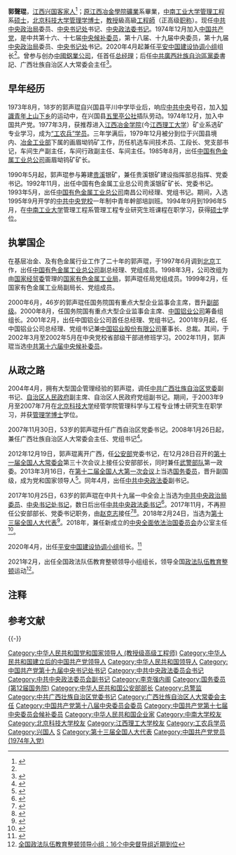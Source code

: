 {{Infobox officeholder
| 图像 = Guo Shengkun 2015.jpg
| 图像说明 = 2015年的郭声琨
| 后缀尊称 = [[总警监|总警监]]
| 职务1 = {{CPC}}[[中共中央政法委员会|中央政法委员会]][[中共中央政法委員會書記|书记]]
| 副职1 = [[赵克志|赵克志]]
| 总书记1 = [[习近平|习近平]]
| 秘书长1 = [[陈一新_(官员)|陈一新]]
| 就任日期1 = 2017年10月31日
| 卸任日期1 = 
| 前任1 = [[孟建柱|孟建柱]]
| 继任1 = 
| 职务2 = [[File:Danghui.svg|21px]] [[平安中国建设协调小组|平安中国建设协调小组]]组长
| 就任日期2 = 2020年4月21日
| 卸任日期2 = 
| 前任2 = 
| 继任2 = 
| 职务3 = {{PRC}}[[中华人民共和国国务委员|国务委员]]
| 总理3 = [[李克强|李克强]]
| 同时在任者3 = [[杨晶|杨晶]]、[[常万全|常万全]]、[[杨洁篪|杨洁篪]]、[[王勇_(1955年12月)|王勇]]
| 就任日期3 = 2013年3月16日
| 卸任日期3 = 2018年3月19日
| 前任3 = 
| 继任3 = 
| 职务9 = {{CPC/logo}}[[中央全面依法治国委员会办公室|中央全面依法治国委员会办公室]]主任
| 就任日期9 = 2018年9月9日
| 职务4 = {{PRC}}[[中华人民共和国公安部|公安部]]部长
| 总理4 = [[温家宝|温家宝]]{{to}}[[李克强|李克强]]
| 就任日期4 = 2012年12月29日
| 卸任日期4 = 2017年11月4日
| 前任4 = [[孟建柱|孟建柱]]
| 继任4 = [[赵克志|赵克志]]
| 职务5 = {{PRC}}[[广西壮族自治区人民代表大会常务委员会|广西壮族自治区人民代表大会常务委员会]]主任
| 就任日期5 = 2008年1月
| 卸任日期5 = 2013年1月
| 前任5 = [[刘奇葆|刘奇葆]]
| 继任5 = [[彭清华|彭清华]]
| 职务6 = {{CPC/logo}}[[中国共产党广西壮族自治区委员会|中国共产党广西壮族自治区委员会]]书记
| 就任日期6 = 2007年11月
| 卸任日期6 = 2012年12月
| 前任6 = 刘奇葆
| 继任6 = 彭清华
| 职务7 = 
| 就任日期7 = 
| 卸任日期7 = 
| 前任7 = 
| 继任7 = 
| 职务8 = 
| 就任日期8 = 
| 卸任日期8 = 
| 前任8 = 
| 继任8 = 
| 姓名 = 郭声琨
| 原名 = 
| 出生日期 = {{birth date and age|1954|10|16}}
| 出生地点 = {{PRC}}[[江西省|江西省]][[兴国县|兴国县]]
| 逝世日期 = <!-- {{death date and age|}}（死亡在前，出生在后）{{death year and age| }} -->
| 逝世地点 = 
| 政党 = {{CPC}}
| 职业 = 官员、工程师
| 父母 = 
| 配偶 = <!--{{marriage|姓名|}} -->
| 子女 = 
| 亲属 = 
| 信仰 = 
| 母校 = [[北京科技大学|北京科技大学]]<br>[[中南工业大学|中南工业大学]]<br>[[江西理工大学|江西冶金学院]]
| 网站 = [http://news.xinhuanet.com/2013lh/2013-03/16/c_115051103.htm 郭声琨简历]
| 签名 = 
| 脚注 = 
}}
{{Infobox Political EPW
|past =
*<span style="color: blue;">国有重点大型企业监事会主席<br />(2000年6月－2001年12月)</span>
*<span style="color: blue;">中国铝业公司总经理<br />(2001年2月－2004年4月)</span>
*<span style="color: blue;">中国铝业股份有限公司董事长、总裁<br />(2001年9月－2004年4月)</span>
*<span style="color: blue;">中共候补中央委员<br />(2002年11月－2012年11月)</span>
*<span style="color: blue;">中共广西壮族自治区党委副书记<br />(2004年4月－2007年11月)</span>
*<span style="color: blue;">中共广西壮族自治区党委书记<br />(2007年11月－2012年12月)</span>
*<span style="color: blue;">广西壮族自治区人大常委会主任<br />(2008年1月－2013年1月)</span>
*<span style="color: blue;">中共中央委员<br />(2002年11月—)</span>
*<span style="color: blue;">中华人民共和国公安部部长、党委书记<br />(2012年12月－2017年11月)</span>
*<span style="color: blue;">中国人民武装警察部队第一政委<br />(2012年12月—2017年10月)</span>
*<span style="color: blue;">中华人民共和国国务委员<br />(2013年3月—2018年3月)</span>
*<span style="color: blue;">中共中央政法委副书记<br />(2013年4月—)</span>
*<span style="color: blue;">中共中央政治局委员<br />(2017年10月—)</span>
*<span style="color: blue;">中共中央政法委书记<br />(2017年10月—)</span>
*<span style="color: blue;">平安中国建设协调小组组长<br />(2020年4月—)</span>
|work=
}}
'''郭聲琨'''{{BD|1954年|10月16日|||catIdx=G郭}}，[[江西省|江西]][[兴国县|兴国]][[客家民系|客家人]]<ref>{{cite web |url=http://www.chinanews.com/tw/2010/07-05/2380015.shtml |title=郭声琨彰化用客家话与农民拉家常 吃到幼时小吃 |accessdate=2017-09-30 |date=2010-07-05 |website=中新网 |archive-date=2017-09-30 |archive-url=https://web.archive.org/web/20170930175336/http://www.chinanews.com/tw/2010/07-05/2380015.shtml |dead-url=no }}</ref>；[[江西理工大学|原江西冶金學院]][[采矿业|礦業]]系畢業，[[中南工业大学|中南工业大学]][[管理工程|管理工程]]系[[硕士|硕士]]，[[北京科技大学|北京科技大学]][[管理学|管理学]][[博士|博士]]，[[教授|教授]]級高級[[工程師|工程師]]（正高级[[职称|职称]]）。现任[[中国共产党中央政治局|中共中央政治局]]委员、[[中国共产党中央书记处|中央书记处]]书记、[[中共中央政法委員會書記|中央政法委书记]]。1974年12月加入[[中国共产党|中国共产党]]，是中共第十六、十七届[[中国共产党中央委员会候补委员|中央候补委员]]，第十八届、十九届中央委员，第十九届[[中国共产党中央政治局|中央政治局]]委员、[[中国共产党中央书记处|中央书记处]]书记。2020年4月起兼任[[平安中国建设协调小组|平安中国建设协调小组]]组长<ref name="平安中国"/>。曾参与创办[[中國鋁業|中國鋁業公司]]，任首任[[总经理|总经理]]；后任[[中国共产党广西壮族自治区委员会|中共廣西壯族自治區黨委]]書記、广西壮族自治区人大常委会主任<ref>{{cite news |url = http://www.nownews.com/2012/04/28/91-2808986.htm |title =深化桂台經貿合作　郭聲琨、馬飆南寧會見王志剛 |date = 2012-04-28 |website =[[今日新聞網|今日新聞網]] |accessdate =2012-06-16}}</ref>。

==早年经历==
1973年8月，18岁的郭声琨自兴国县平川中学毕业后，响应[[中国共产党中央委员会|中共中央]]号召，加入[[知识青年|知識青年]][[上山下乡运动|上山下乡]]的运动中，在兴国县[[五里亭街道|五里亭公社]]插队劳动。1974年12月，加入中国共产党。1977年3月，获推荐进入[[江西理工大学|江西冶金学院]](今[[江西理工大学|江西理工大学]]）矿业系选矿专业学习，成为[[工农兵|“工农兵”学员]]。三年学满后，1979年12月被分到位于兴国县境内、[[中华人民共和国冶金工业部|冶金工业部]]下属的画眉坳钨矿工作，历任机选车间技术员、工段长、党支部书记，车间生产副主任，车间行政副主任、车间主任。1985年8月，出任[[中国有色金属工业总公司|中国有色金属工业总公司]]画眉坳钨矿矿长。

1990年5月起，郭声琨参与筹建[[贵溪市|贵溪]]银矿{{NoteTag|贵溪冷水坑银矿位于江西省鹰潭市[[贵溪市|贵溪县]][[冷水镇_(贵溪市)|冷水镇]]银炉岭，矿区南北长7km，东西宽5km，面积35km<sup>2</sup>，该矿区的发现与勘探经历了从“脉带型”铅锌矿、斑岩型铅锌矿、斑岩型银矿、层控叠生型银矿和金矿等几个相互交织的阶段。经过20多年的工作，终于探明了该大型银矿。1990年兴建了冷水坑矿区的第一座矿山——银路岭银矿，1992年正式投产，日处理矿石500t,年产白银22.96t,价值上亿元。保有银储量3336t，含银品位为146.21g/t。}}，兼任贵溪银矿建设指挥部总指挥、党委书记。1992年11月，出任中国有色金属工业总公司贵溪银矿矿长、党委书记。1993年5月，出任[[中国有色金属工业总公司|中国有色金属工业总公司]]南昌公司经理、党组书记。期间，入选1995年9月开学的[[中共中央党校|中共中央党校]]一年制中青年幹部培訓班。1994年9月到1996年5月，在[[中南工业大学|中南工业大学]]管理工程系管理工程专业研究生班课程在职学习，获得[[硕士|硕士]]学位。

==执掌国企==
在基层冶金、及有色金属行业工作了二十年的郭声琨，于1997年6月调到[[北京市|北京]]工作，出任[[中国有色金属工业总公司|中国有色金属工业总公司]]副总经理、党组成员。1998年3月，公司改组为由[[中华人民共和国国家经济贸易委员会|国家经贸委]]管理的[[国家有色金属工业局|国家有色金属工业局]]，郭声琨任局党组成员。1999年2月，任国家有色金属工业局副局长、党组成员。

2000年6月，46岁的郭声琨任国务院国有重点大型企业监事会主席，晋升[[副部级|副部级]]。2000年8月，任国务院国有重点大型企业监事会主席、[[中國鋁業|中国铝业公司]]筹备组组长。2001年2月，出任中国铝业公司首任总经理、党组书记。2001年9月起，任中国铝业公司总经理、党组书记兼[[中國鋁業|中国铝业股份有限公司]]董事长、总裁。其间，于2002年3月至2002年5月在中央党校省部级干部进修班学习。2002年11月，郭声琨当选[[中国共产党第十六届中央委员会|中共第十六届]][[中国共产党第十六届中央委员会候补委员列表|中央候补委员]]。

==从政之路==
2004年4月，拥有大型国企管理经验的郭声琨，调任[[中国共产党广西壮族自治区委员会|中共广西壮族自治区党委]]副书记、[[广西壮族自治区人民政府|自治区人民政府]]副主席、自治区人民政府党组副书记。期间，于2003年9月至2007年7月在[[北京科技大学|北京科技大学]]经管学院管理科学与工程专业博士研究生在职学习，并获[[管理学|管理学]][[博士|博士]]学位。

2007年11月30日，53岁的郭声琨升任广西自治区党委书记。2008年1月26日起，兼任广西壮族自治区人大常委会主任、党组书记<ref>{{Cite web|url=http://politics.people.com.cn/GB/41223/6826193.html|title=郭声琨当选广西人大常委会主任 马飚当选广西主席|accessdate=2017-09-30|author=|date=2008-01-26|work=|publisher=人民网|archive-date=2017-09-30|archive-url=https://web.archive.org/web/20170930175358/http://politics.people.com.cn/GB/41223/6826193.html|dead-url=no}}</ref>。

2012年12月19日，郭声琨离开广西，任[[中华人民共和国公安部|公安部]]党委书记，在12月28日召开的[[第十一届全国人民代表大会常务委员会|第十一届全国人大常委会]]第三十次会议上接任公安部部长，同时兼任[[中国人民武装警察部队|武警部队]]第一政委。2013年3月16日，在[[第十二届全国人民代表大会|第十二届全国人大第一次会议]]上当选[[国务委员|国务委员]]，晋升副国级，成为党和国家领导人<ref>{{Cite web|url=http://news.xinhuanet.com/2013lh/2013-03/16/c_124466958.htm|title=杨晶、常万全、杨洁篪、郭声琨、王勇为国务委员|accessdate=2017-09-30|author=|date=2013-03-16|work=|publisher=新华网|archive-date=2017-06-08|archive-url=https://web.archive.org/web/20170608014850/http://news.xinhuanet.com/2013lh/2013-03/16/c_124466958.htm|dead-url=no}}</ref>。同年4月，出任[[中共中央政法委员会|中共中央政法委]]副书记。

2017年10月25日，63岁的郭声琨在中共十九届一中全会上当选为[[中共中央政治局委员|中共中央政治局委员]]、[[中国共产党中央书记处|中央书记处书记]]，数日后出任[[中共中央政法委员会|中共中央政法委]][[中共中央政法委員會書記|书记]]<ref>{{Cite web|url=http://news.xinhuanet.com/2017-10/31/c_1121885950.htm|title=中央政法委书记郭声琨：以习近平新时代中国特色社会主义思想为指导 奋力开创新时代政法事业新局面|accessdate=2017-10-31|author=|date=2017-10-31|work=|publisher=新华网|archive-date=2017-11-07|archive-url=https://web.archive.org/web/20171107015135/http://news.xinhuanet.com/2017-10/31/c_1121885950.htm|dead-url=no}}</ref>。2017年11月，不再担任公安部部长、党委书记职务，由[[赵克志|赵克志]]接任<ref>{{Cite web|url=http://www.thepaper.cn/newsDetail_forward_1850179|title=全国人大常委会决定任命赵克志为公安部部长|accessdate=2017-11-04|author=|date=2017-11-04|work=|publisher=澎湃新闻|archive-url=https://web.archive.org/web/20190502165101/http://www.thepaper.cn/newsDetail_forward_1850179|archive-date=2019-05-02|dead-url=yes}}</ref><ref>{{Cite web|url=http://news.163.com/17/1101/08/D254CQ5F0001899O.html|title=赵克志已出任公安部党委书记|accessdate=2017-11-04|author=|date=2017-11-01|work=|publisher=网易|archive-date=2017-11-03|archive-url=https://web.archive.org/web/20171103205758/http://news.163.com/17/1101/08/D254CQ5F0001899O.html|dead-url=no}}</ref>。2018年2月24日，当选为[[第十三届全国人大代表|第十三届全国人大代表]]<ref>{{Cite web|title=（受权发布）中华人民共和国第十三届全国人民代表大会代表名单-中新网|url=http://www.chinanews.com/gn/2018/02-25/8453959.shtml|accessdate=2021-02-13|work=中新网|archive-date=2018-02-27|archive-url=https://web.archive.org/web/20180227031724/http://www.chinanews.com/gn/2018/02-25/8453959.shtml|dead-url=no}}</ref>。2018年，兼任新成立的[[中央全面依法治国委员会|中央全面依法治国委员会]]办公室主任<ref>{{cite web |title=中央全面依法治国委员会办公室组成人员公开 郭声琨任主任 |url=https://news.sina.com.cn/c/2018-09-09/doc-ihivtsyk4235263.shtml |website=新浪 |accessdate=2018-09-09 |archive-date=2018-09-09 |archive-url=https://web.archive.org/web/20180909112814/https://news.sina.com.cn/c/2018-09-09/doc-ihivtsyk4235263.shtml |dead-url=no }}</ref>。

2020年4月，出任[[平安中国建设协调小组|平安中国建设协调小组]]组长。<ref name="平安中国">{{Cite web |title=郭声琨主持召开平安中国建设协调小组第一次会议 |url=http://www.xinhuanet.com/politics/2020-04/21/c_1125887251.htm |accessdate=2020-04-24 |date=2020-04-21 |website=新华网 |archive-date=2020-04-29 |archive-url=https://web.archive.org/web/20200429231146/http://www.xinhuanet.com/politics/2020-04/21/c_1125887251.htm |dead-url=no }}</ref>

2021年2月，出任全国政法队伍教育整顿领导小组组长，领导全国[[政法队伍教育整顿|政法队伍教育整顿]]运动<ref>[https://baijiahao.baidu.com/s?id=1694983707469201673&wfr=spider&for=pc 全国政法队伍教育整顿领导小组：16个中央督导组近期到位]</ref>。

==注释==
{{NoteFoot}}

== 参考文献 ==
{{Reflist|30em}}

{{-}}
{{start box}}
{{s-ppo|{{CPC}}}}
{{s-before|[[孟建柱|孟建柱]]}}
{{s-title|[[中共中央政法委员会|中共中央政法委员会]][[中共中央政法委員會書記|书记]]|2017年10月－}}
{{s-inc|rows=2}}
{{s-new}}
{{s-title|[[平安中国建设协调小组|平安中国建设协调小组]]组长|2020年4月－}}
{{s-before|[[刘奇葆|刘奇葆]]}}
{{s-title|[[中国共产党广西壮族自治区委员会|中国共产党广西壮族自治区委员会]]书记|2007年11月－2012年12月}}
{{s-after|[[彭清华|彭清华]]}}
{{s-gov|prc}}
{{s-before|[[孟建柱|孟建柱]]}}
{{s-title|[[中华人民共和国公安部|中华人民共和国公安部]][[中华人民共和国国务院组成人员|部长]]|2012年12月－2017年11月}}
{{s-after|[[赵克志|赵克志]]}}
{{s-par|prc-lpc}}
{{s-before|[[刘奇葆|刘奇葆]]}}
{{s-title|[[广西壮族自治区人民代表大会常务委员会|广西壮族自治区人民代表大会常务委员会]]主任|2008年1月－2013年1月}}
{{s-after|[[彭清华|彭清华]]}}
{{s-bus}}
{{s-new|reason=新设公司}}
{{s-title|[[中國鋁業|中国铝业公司]][[总经理|总经理]]|2001年2月－2004年4月}}
{{s-after|[[肖亚庆|肖亚庆]]}}
{{end box}}

{{党和国家领导人}}
{{中共中央政治局/19|委员}}
{{中共中央书记处}}
{{中共中央政法委员会书记}}
{{国务院/12|国务委员|部门首长}}
{{国务院/11|部门首长}}
{{中华人民共和国公安部部长}}
{{总警监}}
{{中华人民共和国广西壮族自治区正职领导人}}
{{1995届中央党校一年制中青年干部培训班}}

{{DEFAULTSORT:G郭}}
[[Category:中华人民共和国党和国家领导人_(教授级高级工程师)|Category:中华人民共和国党和国家领导人 (教授级高级工程师)]]
[[Category:中华人民共和国建立后的中国共产党领导人|Category:中华人民共和国建立后的中国共产党领导人]]
[[Category:中华人民共和国领导人|Category:中华人民共和国领导人]]
[[Category:中国共产党第十九届中央书记处书记|Category:中国共产党第十九届中央书记处书记]]
[[Category:中共中央政法委员会书记|Category:中共中央政法委员会书记]]
[[Category:中共中央政法委员会副书记|Category:中共中央政法委员会副书记]]
[[Category:李克强内阁|Category:李克强内阁]]
[[Category:国务委员_(第12届国务院)|Category:国务委员 (第12届国务院)]]
[[Category:中华人民共和国公安部部长|Category:中华人民共和国公安部部长]]
[[Category:总警监|Category:总警监]]
[[Category:中共广西壮族自治区党委书记|Category:中共广西壮族自治区党委书记]]
[[Category:广西壮族自治区人大常委会主任|Category:广西壮族自治区人大常委会主任]]
[[Category:中国共产党第十八届中央委员会委员|Category:中国共产党第十八届中央委员会委员]]
[[Category:中国共产党第十七届中央委员会候补委员|Category:中国共产党第十七届中央委员会候补委员]]
[[Category:中华人民共和国企业家|Category:中华人民共和国企业家]]
[[Category:中南大学校友|Category:中南大学校友]]
[[Category:北京科技大学校友|Category:北京科技大学校友]]
[[Category:江西理工大学校友|Category:江西理工大学校友]]
[[Category:工农兵学员|Category:工农兵学员]]
[[Category:兴国人|Category:兴国人]]
[[Category:郭姓|S]]
[[Category:第十三届全国人大代表|Category:第十三届全国人大代表]]
[[Category:中国共产党党员_(1974年入党)|Category:中国共产党党员 (1974年入党)]]